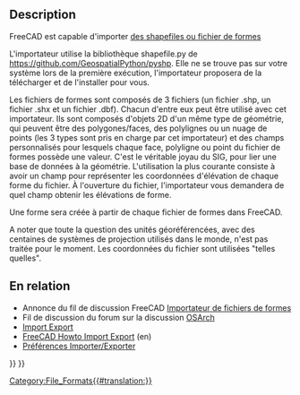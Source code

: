 <languages/>

{{Docnav/fr
|[[Arch_3DS/fr|3DS]]
|
|[[BIM_Workbench/fr|Atelier BIM]]
|IconL=
|IconR=
|IconC=Workbench_BIM.svg
}}

{{TOCright}}

<span id="Description"></span>
==Description==

FreeCAD est capable d'importer [https://fr.wikipedia.org/wiki/Shapefile des shapefiles ou fichier de formes]

L'importateur utilise la bibliothèque shapefile.py de https://github.com/GeospatialPython/pyshp. Elle ne se trouve pas sur votre système lors de la première exécution, l'importateur proposera de la télécharger et de l'installer pour vous.

Les fichiers de formes sont composés de 3 fichiers (un fichier .shp, un fichier .shx et un fichier .dbf). Chacun d'entre eux peut être utilisé avec cet importateur. Ils sont composés d'objets 2D d'un même type de géométrie, qui peuvent être des polygones/faces, des polylignes ou un nuage de points (les 3 types sont pris en charge par cet importateur) et des champs personnalisés pour lesquels chaque face, polyligne ou point du fichier de formes possède une valeur. C'est le véritable joyau du SIG, pour lier une base de données à la géométrie. L'utilisation la plus courante consiste à avoir un champ pour représenter les coordonnées d'élévation de chaque forme du fichier. À l'ouverture du fichier, l'importateur vous demandera de quel champ obtenir les élévations de forme.

Une forme sera créée à partir de chaque fichier de formes dans FreeCAD.

A noter que toute la question des unités géoréférencées, avec des centaines de systèmes de projection utilisés dans le monde, n'est pas traitée pour le moment. Les coordonnées du fichier sont utilisées "telles quelles".

<span id="Related"></span>
== En relation ==

* Annonce du fil de discussion FreeCAD [https://forum.freecadweb.org/viewtopic.php?f=9&t=46150 Importateur de fichiers de formes]
* Fil de discussion du forum sur la discussion [https://community.osarch.org/discussion/comment/578#Comment_578 OSArch]
* [[Import_Export/fr|Import Export]]
* [[FreeCAD_Howto_Import_Export|FreeCAD Howto Import Export]] (en)
* [[Import_Export_Preferences/fr|Préférences Importer/Exporter]]


{{Docnav/fr
|[[Arch_3DS/fr|3DS]]
|
|[[BIM_Workbench/fr|Atelier BIM]]
|IconL=
|IconR=
|IconC=Workbench_BIM.svg
}}

{{BIM_Tools_navi{{#translation:}}}}
{{Userdocnavi{{#translation:}}}}
[[Category:File_Formats{{#translation:}}]]
